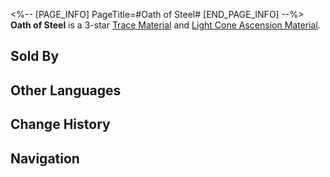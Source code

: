 <%-- [PAGE_INFO]
PageTitle=#Oath of Steel#
[END_PAGE_INFO] --%>
{{Item Infobox
|title       = Oath of Steel
|id          = 110142
|image       = Item Oath of Steel.png
|type        = 
|invCategory = Upgrade Materials
|rarity      = 3
|effect      = A shield forged with irreplaceable craftsmanship from an unknown alloy. Used to level up Traces moderately for {{Color|h|Preservation}} characters.
|description = This shield is a witness to that war.
|source1     = Calyx (Supply Zone)
|source2     = Calyx (Supply Zone)
|source3     = [[Omni-Synthesizer]] &mdash; Material Synthesis
|source4     = Embers Exchange
|source5     = [[Omni-Synthesizer]] &mdash; Material Exchange
}}
{{Description|1="''Powerful voices chant: 'The enemies are at our gates!'''"}}
'''Oath of Steel''' is a 3-star [[Trace Material]] and [[Light Cone Ascension Material]].

==Sold By==
{{Shop Availability}}

==Other Languages==
{{Other Languages
|en   = Oath of Steel
|zhs  = 寒铁的誓言
|zht  = 寒鐵的誓言
|ja   = 寒鉄の誓い
|ko   = 한철의 맹세
|es   = Juramento de acero
|fr   = Serment d'acier
|ru   = Клятва мёрзлой стали
|th   = Oath of Steel
|vi   = Lời Thề Sắt Lạnh
|de   = Schwur des Stahls
|id   = Oath of Steel
|pt   = Juramento de Aço
}}

==Change History==
{{Change History|2.0}}

==Navigation==
{{Upgrade Material Navbox}}